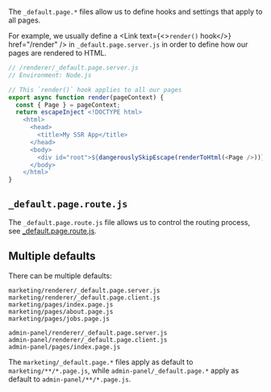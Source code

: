 
The `_default.page.*` files allow us to define hooks and settings that apply to all pages.

For example, we usually define a <Link text={<><code>render()</code> hook</>} href="/render" /> in `_default.page.server.js` in order to define how our pages are rendered to HTML.

```js
// /renderer/_default.page.server.js
// Environment: Node.js

// This `render()` hook applies to all our pages
export async function render(pageContext) {
  const { Page } = pageContext;
  return escapeInject`<!DOCTYPE html>
    <html>
      <head>
        <title>My SSR App</title>
      </head>
      <body>
        <div id="root">${dangerouslySkipEscape(renderToHtml(<Page />))}</div>
      </body>
    </html>`
}
```


## `_default.page.route.js`

The `_default.page.route.js` file allows us to control the routing process, see [_default.page.route.js](/_default.page.route.js).


## Multiple defaults

There can be multiple defaults:

```
marketing/renderer/_default.page.server.js
marketing/renderer/_default.page.client.js
marketing/pages/index.page.js
marketing/pages/about.page.js
marketing/pages/jobs.page.js

admin-panel/renderer/_default.page.server.js
admin-panel/renderer/_default.page.client.js
admin-panel/pages/index.page.js
```

The `marketing/_default.page.*` files apply as default to `marketing/**/*.page.js`, while `admin-panel/_default.page.*` apply as default to `admin-panel/**/*.page.js`.
